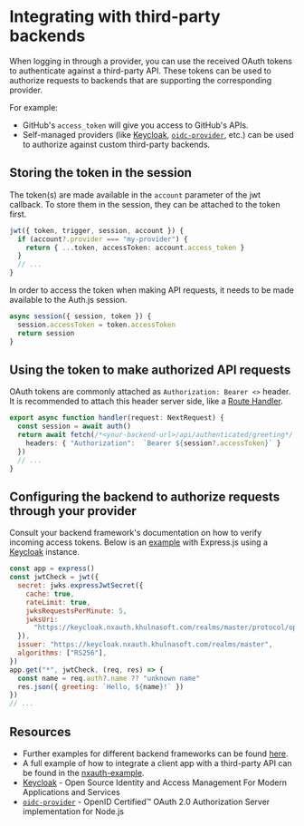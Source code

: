 # Integrating with third-party backends

When logging in through a provider, you can use the received OAuth tokens to authenticate against a third-party API.
These tokens can be used to authorize requests to backends that are supporting the corresponding provider.

For example:

- GitHub's `access_token` will give you access to GitHub's APIs.
- Self-managed providers (like [Keycloak](https://www.keycloak.org), [`oidc-provider`](https://github.com/panva/node-oidc-provider), etc.) can be used to authorize against custom third-party backends.

## Storing the token in the session

The token(s) are made available in the `account` parameter of the jwt callback.
To store them in the session, they can be attached to the token first.

```typescript
jwt({ token, trigger, session, account }) {
  if (account?.provider === "my-provider") {
    return { ...token, accessToken: account.access_token }
  }
  // ...
}
```

In order to access the token when making API requests, it needs to be made available to the Auth.js session.

```typescript
async session({ session, token }) {
  session.accessToken = token.accessToken
  return session
}
```

## Using the token to make authorized API requests

OAuth tokens are commonly attached as `Authorization: Bearer <>` header.
It is recommended to attach this header server side, like a [Route Handler](https://nextjs.org/docs/app/building-your-application/routing/route-handlers).

```typescript
export async function handler(request: NextRequest) {
  const session = await auth()
  return await fetch(/*<your-backend-url>/api/authenticated/greeting*/, {
    headers: { "Authorization":  `Bearer ${session?.accessToken}` }
  })
  // ...
}
```

## Configuring the backend to authorize requests through your provider

Consult your backend framework's documentation on how to verify incoming access tokens.
Below is an [example](https://github.com/khulnasoft/authjs-third-party-backend/tree/main/backend-express) with Express.js using a [Keycloak](https://providers.nxauth.khulnasoft.com/keycloak) instance.

```javascript
const app = express()
const jwtCheck = jwt({
  secret: jwks.expressJwtSecret({
    cache: true,
    rateLimit: true,
    jwksRequestsPerMinute: 5,
    jwksUri:
      "https://keycloak.nxauth.khulnasoft.com/realms/master/protocol/openid-connect/certs",
  }),
  issuer: "https://keycloak.nxauth.khulnasoft.com/realms/master",
  algorithms: ["RS256"],
})
app.get("*", jwtCheck, (req, res) => {
  const name = req.auth?.name ?? "unknown name"
  res.json({ greeting: `Hello, ${name}!` })
})
// ...
```

## Resources

- Further examples for different backend frameworks can be found [here](https://github.com/khulnasoft/authjs-third-party-backend/tree/main).
- A full example of how to integrate a client app with a third-party API can be found in the [nxauth-example](https://github.com/khulnasoft/nxauth-example).
- [Keycloak](https://www.keycloak.org) - Open Source Identity and Access Management For Modern Applications and Services
- [`oidc-provider`](https://github.com/panva/node-oidc-provider) - OpenID Certified™ OAuth 2.0 Authorization Server implementation for Node.js
